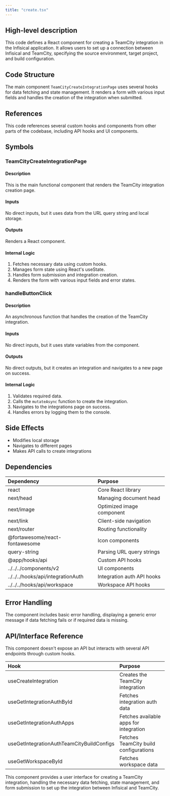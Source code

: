 ```yaml
---
title: "create.tsx"
---
```


## High-level description
This code defines a React component for creating a TeamCity integration in the Infisical application. It allows users to set up a connection between Infisical and TeamCity, specifying the source environment, target project, and build configuration.

## Code Structure
The main component `TeamCityCreateIntegrationPage` uses several hooks for data fetching and state management. It renders a form with various input fields and handles the creation of the integration when submitted.

## References
This code references several custom hooks and components from other parts of the codebase, including API hooks and UI components.

## Symbols

### TeamCityCreateIntegrationPage
#### Description
This is the main functional component that renders the TeamCity integration creation page.

#### Inputs
No direct inputs, but it uses data from the URL query string and local storage.

#### Outputs
Renders a React component.

#### Internal Logic
1. Fetches necessary data using custom hooks.
2. Manages form state using React's useState.
3. Handles form submission and integration creation.
4. Renders the form with various input fields and error states.

### handleButtonClick
#### Description
An asynchronous function that handles the creation of the TeamCity integration.

#### Inputs
No direct inputs, but it uses state variables from the component.

#### Outputs
No direct outputs, but it creates an integration and navigates to a new page on success.

#### Internal Logic
1. Validates required data.
2. Calls the `mutateAsync` function to create the integration.
3. Navigates to the integrations page on success.
4. Handles errors by logging them to the console.

## Side Effects
- Modifies local storage
- Navigates to different pages
- Makes API calls to create integrations

## Dependencies
| Dependency | Purpose |
|:-----------|:--------|
| react | Core React library |
| next/head | Managing document head |
| next/image | Optimized image component |
| next/link | Client-side navigation |
| next/router | Routing functionality |
| @fortawesome/react-fontawesome | Icon components |
| query-string | Parsing URL query strings |
| @app/hooks/api | Custom API hooks |
| ../../../components/v2 | UI components |
| ../../../hooks/api/integrationAuth | Integration auth API hooks |
| ../../../hooks/api/workspace | Workspace API hooks |

## Error Handling
The component includes basic error handling, displaying a generic error message if data fetching fails or if required data is missing.

## API/Interface Reference
This component doesn't expose an API but interacts with several API endpoints through custom hooks.

| Hook | Purpose |
|:-----|:--------|
| useCreateIntegration | Creates the TeamCity integration |
| useGetIntegrationAuthById | Fetches integration auth data |
| useGetIntegrationAuthApps | Fetches available apps for integration |
| useGetIntegrationAuthTeamCityBuildConfigs | Fetches TeamCity build configurations |
| useGetWorkspaceById | Fetches workspace data |

This component provides a user interface for creating a TeamCity integration, handling the necessary data fetching, state management, and form submission to set up the integration between Infisical and TeamCity.